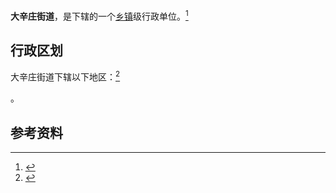 {{中国乡级行政区|37/15/81/004/000}}

'''大辛庄街道'''，是{{PRC admin/fullname|37/15/81/004/000|3}}下辖的一个[[乡镇|乡镇]]级行政单位。<ref>{{PRC admin/ref sgc|{{PRC admin/parent|37/15/81/004/000}}}}</ref>

== 行政区划 ==

大辛庄街道下辖以下地区：<ref>{{PRC admin/ref sgc|37/15/81/004/000}}</ref>

{{PRC admin/children|37/15/81/004/000}}。

== 参考资料 ==

{{reflist}}

{{行政区划小作品}}
{{PRC admin/navcat|37/15/81/004/000}}